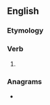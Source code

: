 ==English==

===Etymology===
{{suffix|en|rail|eth}}

===Verb===
{{head|en|verb form}}

# {{en-archaic third-person singular of|rail}}

===Anagrams===
* {{anagrams|en|lathier}}